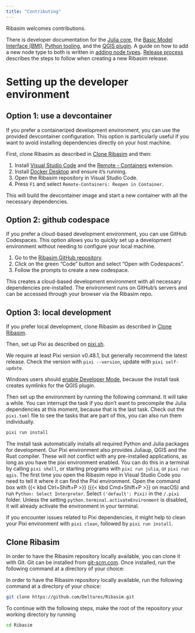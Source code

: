 ```yaml
---
title: "Contributing"
---
```


Ribasim welcomes contributions.

There is developer documentation for the [Julia core](/dev/core.qmd), the [Basic Model Interface (BMI)](/dev/bmi.qmd), [Python tooling](/dev/python.qmd), and the [QGIS plugin](/dev/qgis.qmd).
A guide on how to add a new node type to both is written in [adding node types](/dev/addnode.qmd).
[Release process](/dev/release.qmd) describes the steps to follow when creating a new Ribasim release.

# Setting up the developer environment


## Option 1: use a devcontainer
If you prefer a containerized development environment, you can use the provided devcontainer configuration. This option is particularly useful if you want to avoid installing dependencies directly on your host machine.

First, clone Ribasim as described in [Clone Ribasim](#clone-ribasim) and then:

1. Install [Visual Studio Code](https://code.visualstudio.com/) and the [Remote - Containers](https://marketplace.visualstudio.com/items?itemName=ms-vscode-remote.remote-containers) extension.
2. Install [Docker Desktop](https://www.docker.com/products/docker-desktop/) and ensure it's running.
3. Open the Ribasim repository in Visual Studio Code.
4. Press `F1` and select `Remote-Containers: Reopen in Container`.

This will build the devcontainer image and start a new container with all the necessary dependencies.

## Option 2: github codespace
If you prefer a cloud-based development environment, you can use GitHub Codespaces. This option allows you to quickly set up a development environment without needing to configure your local machine.

1. Go to the [Ribasim GitHub repository](https://github.com/Deltares/Ribasim).
2. Click on the green "Code" button and select "Open with Codespaces".
3. Follow the prompts to create a new codespace.

This creates a cloud-based development environment with all necessary dependencies pre-installed. The environment runs on GitHub's servers and can be accessed through your browser via the Ribasim repo.

## Option 3: local development
If you prefer local development, clone Ribasim as described in [Clone Ribasim](#clone-ribasim).

Then, set up Pixi as described on [pixi.sh](https://pixi.sh/latest/).

We require at least Pixi version v0.48.1, but generally recommend the latest release.
Check the version with `pixi --version`, update with `pixi self-update`.

Windows users should [enable Developer Mode](https://learn.microsoft.com/en-us/windows/apps/get-started/enable-your-device-for-development#activate-developer-mode), because the install task creates symlinks for the QGIS plugin.

Then set up the environment by running the following command. It will take a while.
You can interrupt the task if you don't want to precompile the Julia dependencies at this moment, because that is the last task.
Check out the `pixi.toml` file to see the tasks that are part of this, you can also run them individually.

```sh
pixi run install
```

The install task automatically installs all required Python and Julia packages for development.
Our Pixi environment also provides Juliaup, QGIS and the Rust compiler.
These will not conflict with any pre-installed applications, as long as you have the pixi environment enabled.
You can do this in a terminal by calling `pixi shell`, or starting programs with `pixi run julia`, or `pixi run qgis`.
The first time you open the Ribasim repo in Visual Studio Code you need to tell it where it can find the Pixi environment.
Open the command box with {{< kbd Ctrl+Shift+P >}} ({{< kbd Cmd+Shift+P >}} on macOS) and run `Python: Select Interpreter`.
Select `('default': Pixi)` in the `/.pixi` folder.
Unless the setting `python.terminal.activateEnvironment` is disabled, it will already activate the environment in your terminal.

If you encounter issues related to Pixi dependencies, it might help to clean your Pixi environment with `pixi clean`, followed by `pixi run install`.

## Clone Ribasim

In order to have the Ribasim repository locally available, you can clone it with Git.
Git can be installed from [git-scm.com](https://git-scm.com/downloads).
Once installed, run the following command at a directory of your choice:

In order to have the Ribasim repository locally available, run the following command at a directory of your choice:

```sh
git clone https://github.com/Deltares/Ribasim.git
```

To continue with the following steps, make the root of the repository your working directory by running

```sh
cd Ribasim
```

